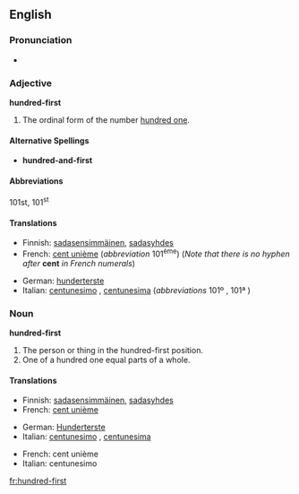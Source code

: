 ==English==

===Pronunciation===
* {{audio|en-us-hundred-first.ogg|Audio (US)}}

===Adjective===
'''hundred-first'''

# The ordinal form of the number [[hundred one]].

====Alternative Spellings====
* {{UK}} '''hundred-and-first'''
====Abbreviations====
101st, 101<sup>st</sup>

====Translations====
{{top}}
* Finnish: [[sadasensimmäinen]], [[sadasyhdes]]
* French: [[cent unième]] (''abbreviation'' 101<sup>ème</sup>) (''Note that there is no hyphen after'' '''cent''' ''in French numerals'')
{{mid}}
* German: [[hunderterste]] {{m|f}}
* Italian: [[centunesimo]] {{m}}, [[centunesima]] {{f}} (''abbreviations'' 101º {{m}}, 101ª {{f}})
{{bottom}}

===Noun===
'''hundred-first'''

# The person or thing in the hundred-first position.
# One of a hundred one equal parts of a whole.

====Translations====
{{trans-top|the person or thing in the hundred-first position}}
* Finnish: [[sadasensimmäinen]], [[sadasyhdes]]
* French: [[cent unième]]  {{m|f}}
{{trans-mid}}
* German: [[Hunderterste]] {{m|f}}
* Italian: [[centunesimo]] {{m}}, [[centunesima]] {{f}}
{{trans-bottom}}

{{trans-top|one of a hundred one equal parts of a whole}}
* French: cent unième {{m}}
* Italian: centunesimo {{m}}
{{trans-bottom}}

[[fr:hundred-first]]